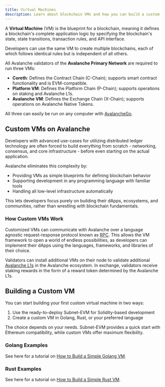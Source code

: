 ```yaml
---
title: Virtual Machines
description: Learn about blockchain VMs and how you can build a custom VM-enabled blockchain in Avalanche.
---
```


A **Virtual Machine** (VM) is the blueprint for a blockchain, meaning it defines a blockchain's complete application logic by specifying the blockchain's state, state transitions, transaction rules, and API interface.

Developers can use the same VM to create multiple blockchains, each of which follows identical rules but is independent of all others.

All Avalanche validators of the **Avalanche Primary Network** are required to run three VMs:

- **Coreth**: Defines the Contract Chain (C-Chain); supports smart contract functionality and is EVM-compatible.
- **Platform VM**: Defines the Platform Chain (P-Chain); supports operations on staking and Avalanche L1s.
- **Avalanche VM**: Defines the Exchange Chain (X-Chain); supports operations on Avalanche Native Tokens.

All three can easily be run on any computer with [AvalancheGo](/docs/nodes).

## Custom VMs on Avalanche

Developers with advanced use-cases for utilizing distributed ledger technology are often forced to build everything from scratch - networking, consensus, and core infrastructure - before even starting on the actual application.

Avalanche eliminates this complexity by:

- Providing VMs as simple blueprints for defining blockchain behavior
- Supporting development in any programming language with familiar tools
- Handling all low-level infrastructure automatically

This lets developers focus purely on building their dApps, ecosystems, and communities, rather than wrestling with blockchain fundamentals.
  
### How Custom VMs Work

Customized VMs can communicate with Avalanche over a language agnostic request-response protocol known as [RPC](https://en.wikipedia.org/wiki/Remote_procedure_call). This allows the VM framework to open a world of endless possibilities, as developers can implement their dApps using the languages, frameworks, and libraries of their choice.

Validators can install additional VMs on their node to validate additional [Avalanche L1s](/docs/avalanche-l1s) in the Avalanche ecosystem. In exchange, validators receive staking rewards in the form of a reward token determined by the Avalanche L1s.

## Building a Custom VM

You can start building your first custom virtual machine in two ways:

1. Use the ready-to-deploy Subnet-EVM for Solidity-based development
2. Create a custom VM in Golang, Rust, or your preferred language

The choice depends on your needs. Subnet-EVM provides a quick start with Ethereum compatibility, while custom VMs offer maximum flexibility.

### Golang Examples

<Cards>
  <Card
    href="https://github.com/ava-labs/timestampvm"
    title="TimestampVM"
    description="A decentralized timestamp blockchain written in Golang (recommended for beginners)"
  />
  <Card
    href="https://github.com/ava-labs/coreth"
    title="Coreth"
    description="An implementation of EVM that powers the Avalanche C-Chain and supports Solidity smart contracts"
  />
  <Card
    href="https://github.com/ava-labs/subnet-evm"
    title="Subnet-EVM"
    description="An implementation of EVM that can be deployed to a custom Avalanche L1"
  />
  <Card
    href="https://github.com/ava-labs/xsvm"
    title="XSVM"
    description="An example of Interchain Messaging that implements Cross-Avalanche L1 asset transfers"
  />
</Cards>

See here for a tutorial on [How to Build a Simple Golang VM](/docs/avalanche-l1s/golang-vms/simple-golang-vm).

### Rust Examples

<Cards>
  <Card
    href="https://github.com/ava-labs/timestampvm-rs"
    title="TimestampVM RS"
    description="A Rust implementation of TimestampVM"
  />
</Cards>

See here for a tutorial on [How to Build a Simple Rust VM](/docs/avalanche-l1s/rust-vms/setting-up-environment).
